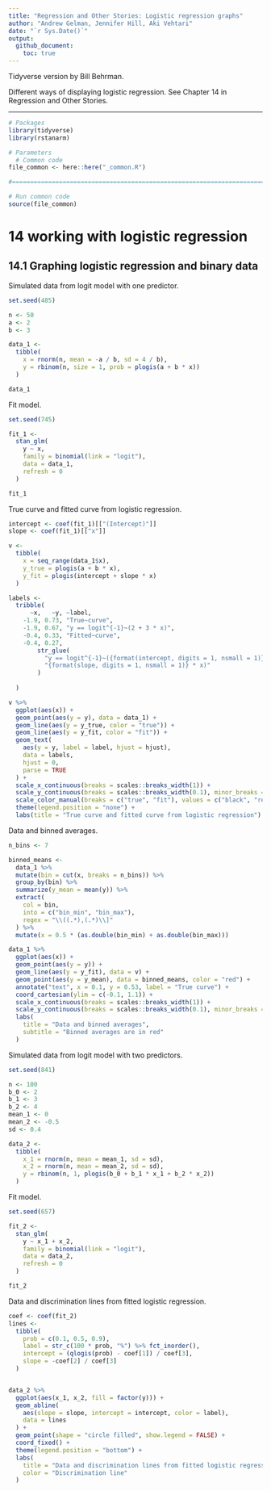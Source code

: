```yaml
---
title: "Regression and Other Stories: Logistic regression graphs"
author: "Andrew Gelman, Jennifer Hill, Aki Vehtari"
date: "`r Sys.Date()`"
output:
  github_document:
    toc: true
---
```

Tidyverse version by Bill Behrman.

Different ways of displaying logistic regression. See Chapter 14 in
Regression and Other Stories.

-------------

```r
# Packages
library(tidyverse)
library(rstanarm)

# Parameters
  # Common code
file_common <- here::here("_common.R")

#===============================================================================

# Run common code
source(file_common)
```

# 14 working with logistic regression

## 14.1 Graphing logistic regression and binary data

Simulated data from logit model with one predictor.

```r
set.seed(485)

n <- 50
a <- 2
b <- 3

data_1 <- 
  tibble(
    x = rnorm(n, mean = -a / b, sd = 4 / b),
    y = rbinom(n, size = 1, prob = plogis(a + b * x))
  )

data_1
```

Fit model.

```r
set.seed(745)

fit_1 <- 
  stan_glm(
    y ~ x,
    family = binomial(link = "logit"),
    data = data_1, 
    refresh = 0
  )

fit_1
```

True curve and fitted curve from logistic regression.

```r
intercept <- coef(fit_1)[["(Intercept)"]]
slope <- coef(fit_1)[["x"]]

v <- 
  tibble(
    x = seq_range(data_1$x),
    y_true = plogis(a + b * x),
    y_fit = plogis(intercept + slope * x)
  )

labels <- 
  tribble(
      ~x,   ~y, ~label,
    -1.9, 0.73, "True~curve",
    -1.9, 0.67, "y == logit^{-1}~(2 + 3 * x)",
    -0.4, 0.33, "Fitted~curve",
    -0.4, 0.27, 
        str_glue(
          "y == logit^{-1}~({format(intercept, digits = 1, nsmall = 1)} + ",
          "{format(slope, digits = 1, nsmall = 1)} * x)"
        )
    
  )

v %>% 
  ggplot(aes(x)) +
  geom_point(aes(y = y), data = data_1) +
  geom_line(aes(y = y_true, color = "true")) +
  geom_line(aes(y = y_fit, color = "fit")) +
  geom_text(
    aes(y = y, label = label, hjust = hjust),
    data = labels,
    hjust = 0,
    parse = TRUE
  ) +
  scale_x_continuous(breaks = scales::breaks_width(1)) +
  scale_y_continuous(breaks = scales::breaks_width(0.1), minor_breaks = NULL) +
  scale_color_manual(breaks = c("true", "fit"), values = c("black", "red")) +
  theme(legend.position = "none") + 
  labs(title = "True curve and fitted curve from logistic regression")
```

Data and binned averages.

```r
n_bins <- 7

binned_means <- 
  data_1 %>% 
  mutate(bin = cut(x, breaks = n_bins)) %>% 
  group_by(bin) %>% 
  summarize(y_mean = mean(y)) %>% 
  extract(
    col = bin,
    into = c("bin_min", "bin_max"),
    regex = "\\((.*),(.*)\\]"
  ) %>% 
  mutate(x = 0.5 * (as.double(bin_min) + as.double(bin_max)))

data_1 %>% 
  ggplot(aes(x)) +
  geom_point(aes(y = y)) +
  geom_line(aes(y = y_fit), data = v) +
  geom_point(aes(y = y_mean), data = binned_means, color = "red") +
  annotate("text", x = 0.1, y = 0.53, label = "True curve") +
  coord_cartesian(ylim = c(-0.1, 1.1)) +
  scale_x_continuous(breaks = scales::breaks_width(1)) +
  scale_y_continuous(breaks = scales::breaks_width(0.1), minor_breaks = NULL) +
  labs(
    title = "Data and binned averages",
    subtitle = "Binned averages are in red"
  )
```

Simulated data from logit model with two predictors.

```r
set.seed(841)

n <- 100
b_0 <- 2
b_1 <- 3
b_2 <- 4
mean_1 <- 0
mean_2 <- -0.5
sd <- 0.4

data_2 <- 
  tibble(
    x_1 = rnorm(n, mean = mean_1, sd = sd),
    x_2 = rnorm(n, mean = mean_2, sd = sd),
    y = rbinom(n, 1, plogis(b_0 + b_1 * x_1 + b_2 * x_2))
  )
```

Fit model.

```r
set.seed(657)

fit_2 <- 
  stan_glm(
    y ~ x_1 + x_2,
    family = binomial(link = "logit"),
    data = data_2, 
    refresh = 0
  )

fit_2
```

Data and discrimination lines from fitted logistic regression.

```r
coef <- coef(fit_2)
lines <- 
  tibble(
    prob = c(0.1, 0.5, 0.9),
    label = str_c(100 * prob, "%") %>% fct_inorder(),
    intercept = (qlogis(prob) - coef[1]) / coef[3],
    slope = -coef[2] / coef[3]
  )


data_2 %>% 
  ggplot(aes(x_1, x_2, fill = factor(y))) +
  geom_abline(
    aes(slope = slope, intercept = intercept, color = label),
    data = lines
  ) +
  geom_point(shape = "circle filled", show.legend = FALSE) +
  coord_fixed() +
  theme(legend.position = "bottom") +
  labs(
    title = "Data and discrimination lines from fitted logistic regression",
    color = "Discrimination line"
  )

```






